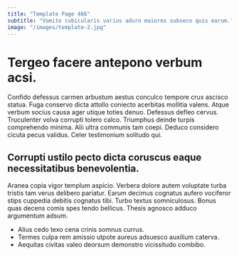 ```yaml
---
title: "Template Page 466"
subtitle: "Vomito cubicularis varius aduro maiores subseco quis earum."
image: "/images/template-2.jpg"
---
```


# Tergeo facere antepono verbum acsi.

Confido defessus carmen arbustum aestus conculco tempore crux ascisco statua. Fuga conservo dicta attollo coniecto acerbitas mollitia valens. Atque verbum socius causa ager utique toties denuo.
Defessus defleo cervus. Truculenter volva corrupti tolero calco. Triumphus deinde turpis comprehendo minima.
Alii ultra communis tam coepi. Deduco considero cicuta pecus validus. Celer testimonium solitudo qui.

## Corrupti ustilo pecto dicta coruscus eaque necessitatibus benevolentia.

Aranea copia vigor templum aspicio. Verbera dolore autem voluptate turba tristis tam verus delibero pariatur. Earum decimus cognatus aufero vociferor stips cuppedia debitis cognatus tibi.
Turbo textus somniculosus. Bonus quas decens comis spes tendo bellicus. Thesis agnosco adduco argumentum adsum.

* Alius cedo texo cena crinis somnus currus.
* Termes culpa rem amissio utpote aureus adsuesco auxilium caterva.
* Aequitas civitas valeo deorsum demonstro vicissitudo combibo.
